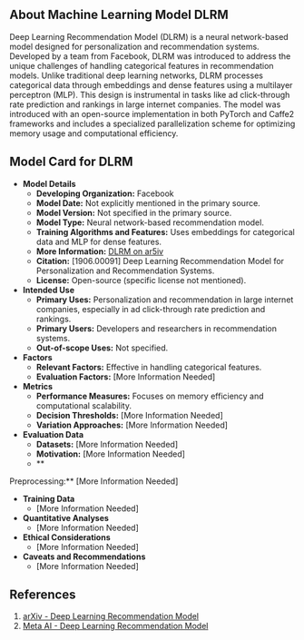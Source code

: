 ## About Machine Learning Model DLRM

Deep Learning Recommendation Model (DLRM) is a neural network-based model designed for personalization and recommendation systems. Developed by a team from Facebook, DLRM was introduced to address the unique challenges of handling categorical features in recommendation models. Unlike traditional deep learning networks, DLRM processes categorical data through embeddings and dense features using a multilayer perceptron (MLP). This design is instrumental in tasks like ad click-through rate prediction and rankings in large internet companies. The model was introduced with an open-source implementation in both PyTorch and Caffe2 frameworks and includes a specialized parallelization scheme for optimizing memory usage and computational efficiency.

## Model Card for DLRM

- **Model Details**
  - **Developing Organization:** Facebook
  - **Model Date:** Not explicitly mentioned in the primary source.
  - **Model Version:** Not specified in the primary source.
  - **Model Type:** Neural network-based recommendation model.
  - **Training Algorithms and Features:** Uses embeddings for categorical data and MLP for dense features.
  - **More Information:** [DLRM on ar5iv](https://ar5iv.org/abs/1906.00091)
  - **Citation:** [1906.00091] Deep Learning Recommendation Model for Personalization and Recommendation Systems.
  - **License:** Open-source (specific license not mentioned).
- **Intended Use**
  - **Primary Uses:** Personalization and recommendation in large internet companies, especially in ad click-through rate prediction and rankings.
  - **Primary Users:** Developers and researchers in recommendation systems.
  - **Out-of-scope Uses:** Not specified.
- **Factors**
  - **Relevant Factors:** Effective in handling categorical features.
  - **Evaluation Factors:** [More Information Needed]
- **Metrics**
  - **Performance Measures:** Focuses on memory efficiency and computational scalability.
  - **Decision Thresholds:** [More Information Needed]
  - **Variation Approaches:** [More Information Needed]
- **Evaluation Data**
  - **Datasets:** [More Information Needed]
  - **Motivation:** [More Information Needed]
  - \*\*

Preprocessing:\*\* [More Information Needed]

- **Training Data**
  - [More Information Needed]
- **Quantitative Analyses**
  - [More Information Needed]
- **Ethical Considerations**
  - [More Information Needed]
- **Caveats and Recommendations**
  - [More Information Needed]

## References

1. [arXiv - Deep Learning Recommendation Model](https://ar5iv.org/abs/1906.00091)
1. [Meta AI - Deep Learning Recommendation Model](https://ai.meta.com/blog/dlrm-an-advanced-open-source-deep-learning-recommendation-model/)

